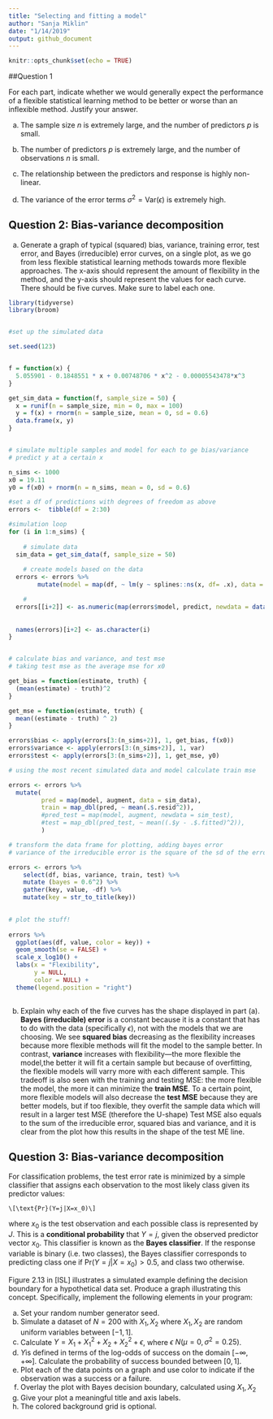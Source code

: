 ```yaml
---
title: "Selecting and fitting a model"
author: "Sanja Miklin"
date: "1/14/2019"
output: github_document
---
```


```r
knitr::opts_chunk$set(echo = TRUE)
```

##Question 1

For each part, indicate whether we would generally expect the performance of a flexible statistical learning method to be better or worse than an inflexible method. Justify your answer.

a) The sample size $n$ is extremely large, and the number of predictors $p$ is small.

b) The number of predictors $p$ is extremely large, and the number of observations $n$ is small.

c) The relationship between the predictors and response is highly non-linear.

d) The variance of the error terms $\sigma^2 = \text{Var}(\epsilon)$ is extremely high.


## Question 2: Bias-variance decomposition

a) Generate a graph of typical (squared) bias, variance, training error, test error, and Bayes (irreducible) error curves, on a single plot, as we go from less flexible statistical learning methods towards more flexible approaches. The x-axis should represent the amount of flexibility in the method, and the y-axis should represent the values for each curve. There should be five curves. Make sure to label each one.

```r
library(tidyverse)
library(broom)


#set up the simulated data

set.seed(123)


f = function(x) {
  5.055901 - 0.1848551 * x + 0.00748706 * x^2 - 0.00005543478*x^3
}

get_sim_data = function(f, sample_size = 50) {
  x = runif(n = sample_size, min = 0, max = 100)
  y = f(x) + rnorm(n = sample_size, mean = 0, sd = 0.6)
  data.frame(x, y)
}


# simulate multiple samples and model for each to ge bias/variance
# predict y at a certain x 

n_sims <- 1000
x0 = 19.11
y0 = f(x0) + rnorm(n = n_sims, mean = 0, sd = 0.6)

#set a df of predictions with degrees of freedom as above
errors <-  tibble(df = 2:30) 

#simulation loop    
for (i in 1:n_sims) {
  
    # simulate data
  sim_data = get_sim_data(f, sample_size = 50)
  
    # create models based on the data
  errors <- errors %>%
        mutate(model = map(df, ~ lm(y ~ splines::ns(x, df= .x), data = sim_data)))

    # 
  errors[[i+2]] <- as.numeric(map(errors$model, predict, newdata = data.frame(x = x0)))
  
  
  names(errors)[i+2] <- as.character(i)
}


# calculate bias and variance, and test mse
# taking test mse as the average mse for x0

get_bias = function(estimate, truth) {
  (mean(estimate) - truth)^2
}

get_mse = function(estimate, truth) {
  mean((estimate - truth) ^ 2)
}

errors$bias <- apply(errors[3:(n_sims+2)], 1, get_bias, f(x0))
errors$variance <- apply(errors[3:(n_sims+2)], 1, var)
errors$test <- apply(errors[3:(n_sims+2)], 1, get_mse, y0)

# using the most recent simulated data and model calculate train mse

errors <- errors %>%
  mutate(
         pred = map(model, augment, data = sim_data),
         train = map_dbl(pred, ~ mean(.$.resid^2)),
         #pred_test = map(model, augment, newdata = sim_test),
         #test = map_dbl(pred_test, ~ mean((.$y - .$.fitted)^2)),
         )

# transform the data frame for plotting, adding bayes error
# variance of the irreducible error is the square of the sd of the error term

errors <- errors %>%
    select(df, bias, variance, train, test) %>%
    mutate (bayes = 0.6^2) %>%
    gather(key, value, -df) %>%
    mutate(key = str_to_title(key))
    

# plot the stuff!
    
errors %>%    
  ggplot(aes(df, value, color = key)) +
  geom_smooth(se = FALSE) +
  scale_x_log10() +
  labs(x = "Flexibility",
       y = NULL,
       color = NULL) +
  theme(legend.position = "right")
    

```

b) Explain why each of the five curves has the shape displayed in part (a).
**Bayes (irreducible) error** is a constant because it is a constant that has to do with the data (specifically $\epsilon$), not with the models that we are choosing. 
We see **squared bias** decreasing as the flexibility increases because more flexible methods will fit the model to the sample better. In contrast, **variance** increases with flexibility—the more flexible the model,the better it will fit a certain sample but because of overfitting, the flexible models will varry more with each different sample.
This tradeoff is also seen with the  training and testing MSE: the more flexible the model, the more it can minimize the **train MSE**. To a certain point, more flexible models will also decrease the **test MSE** because they are better models, but if too flexible, they overfit the sample data which will result in a larger test MSE (therefore the U-shape)
Test MSE also equals to the sum of the irreducible error, squared bias and variance, and it is clear from the plot how this results in the shape of the test ME line.

## Question 3: Bias-variance decomposition

For classification problems, the test error rate is minimized by a simple classifier that assigns each observation to the most likely class given its predictor values:

	\[\text{Pr}(Y=j|X=x_0)\]

where $x_0$ is the test observation and each possible class is represented by $J$. This is a **conditional probability** that $Y=j$, given the observed predictor vector $x_0$. This classifier is known as the **Bayes classifier**. If the response variable is binary (i.e. two classes), the Bayes classifier corresponds to predicting class one if $\text{Pr}(Y=j|X=x_0)>0.5$, and class two otherwise.

Figure 2.13 in [ISL] illustrates a simulated example defining the decision boundary for a hypothetical data set. Produce a graph illustrating this concept. Specifically, implement the following elements in your program:

a) Set your random number generator seed.
b) Simulate a dataset of $N=200$ with $X_1, X_2$ where $X_1, X_2$ are random uniform variables between $[-1,1]$. 
c) Calculate $Y=X_1+ X_1^2 + X_2 + X_2^2 + \epsilon$, where $\epsilon ~ N(\mu=0,\sigma^2=0.25)$.
d) $Y$is defined in terms of the log-odds of success on the domain $[-\infty, +\infty]$. Calculate the probability of success bounded between $[0,1]$.
e) Plot each of the data points on a graph and use color to indicate if the observation was a success or a failure.
f) Overlay the plot with Bayes decision boundary, calculated using $X_1, X_2$
g) Give your plot a meaningful title and axis labels.
h) The colored background grid is optional.

